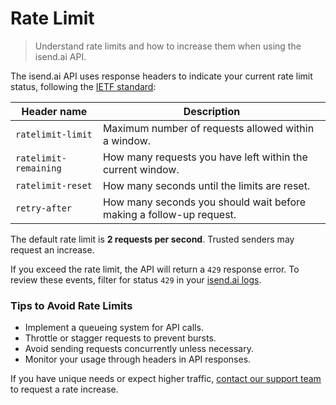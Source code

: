 # Rate Limit

> Understand rate limits and how to increase them when using the isend.ai API.

The isend.ai API uses response headers to indicate your current rate limit status, following the [IETF standard](https://datatracker.ietf.org/doc/html/draft-ietf-httpapi-ratelimit-headers):

| Header name           | Description                                                         |
| --------------------- | ------------------------------------------------------------------- |
| `ratelimit-limit`     | Maximum number of requests allowed within a window.                 |
| `ratelimit-remaining` | How many requests you have left within the current window.          |
| `ratelimit-reset`     | How many seconds until the limits are reset.                        |
| `retry-after`         | How many seconds you should wait before making a follow-up request. |

The default rate limit is **2 requests per second**. Trusted senders may request an increase.

If you exceed the rate limit, the API will return a `429` response error. To review these events, filter for status `429` in your [isend.ai logs](https://isend.ai/logs?status=429).

### Tips to Avoid Rate Limits

- Implement a queueing system for API calls.
- Throttle or stagger requests to prevent bursts.
- Avoid sending requests concurrently unless necessary.
- Monitor your usage through headers in API responses.

If you have unique needs or expect higher traffic, [contact our support team](https://isend.ai/contact) to request a rate increase.
